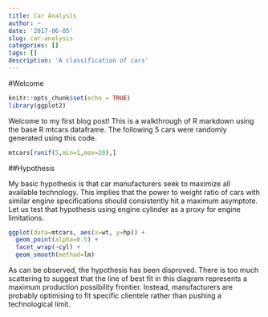 ```yaml
---
title: Car Analysis
author: ~
date: '2017-06-05'
slug: car-analysis
categories: []
tags: []
description: 'A classification of cars'
---
```

#Welcome

```r
knitr::opts_chunk$set(echo = TRUE)
library(ggplot2)
```

Welcome to my first blog post! This is a walkthrough of R markdown using the base R mtcars dataframe. The following 5 cars were randomly generated using this code.

```r
mtcars[runif(5,min=1,max=20),]
```
##Hypothesis

My basic hypothesis is that car manufacturers seek to maximize all available technology. This implies that the power to weight ratio of cars with similar engine specifications should consistently hit a maximum asymptote. Let us test that hypothesis using engine cylinder as a proxy for engine limitations.

```r
ggplot(data=mtcars, aes(x=wt, y=hp)) +
  geom_point(alpha=0.5) +
  facet_wrap(~cyl) +
  geom_smooth(method=lm)

```

As can be observed, the hypothesis has been disproved. There is too much scattering to suggest that the line of best fit in this diagram represents a maximum production possibility frontier. Instead, manufacturers are probably optimising to fit specific clientele rather than pushing a technological limit.
